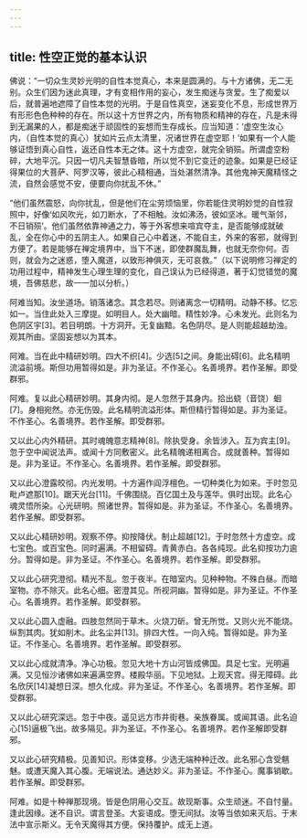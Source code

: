 ```yaml
---
---
---
```

title: 性空正觉的基本认识
---




佛说：“一切众生灵妙光明的自性本觉真心，本来是圆满的。与十方诸佛，无二无别。众生们因为迷此真理，才有变相作用的妄心，发生痴迷与贪爱。生了痴爱以后，就普遍地遮障了自性本觉的光明。于是自性真空，迷妄变化不息，形成世界万有形形色色种种的存在。所以这十方世界之内，所有物质和精神的存在，凡是未得到无漏果的人，都是痴迷于顽固性的妄想而生存成长。应当知道：‘虚空生汝心内，（自性本觉的真心）犹如片云点太清里，况诸世界在虚空耶！’如果有一个人能够证悟到真心自性，返还自性本无之体。这十方虚空，就完全销殒。所谓虚空粉碎，大地平沉。只因一切凡夫智慧昏暗，所以觉不到它变迁的迹象。如果是已经证得果位的大菩萨、阿罗汉等，彼此心精相通，当处湛然清净。其他鬼神天魔精怪之流，自然会感觉不安，便要向你扰乱不休。”

“他们虽然震怒，向你扰乱，但是他们在尘劳烦恼里，你若能住灵明妙觉的自性寂照中，好像‘如风吹光，如刀断水，了不相触。汝如沸汤，彼如坚冰。暖气渐邻，不日销殒’。他们虽然依靠神通之力，等于外客想来喧宾夺主，是否能够成就破乱，全在你心中的五阴主人。如果自己心中着迷，不能自主，外来的客邪，就得到方便了。若是能够在禅定境界中，当下不迷，即使群魔乱舞，也就无奈你何。否则，就会为之迷惑，堕入魔道，以致形神俱灭，无可哀救。”（以下说明修习禅定的功用过程中，精神发生心理生理的变化，自己误认为已经得道，著于幻觉错觉的魔境，吾佛慈悲，故一一加以分析。）

阿难当知。汝坐道场。销落诸念。其念若尽。则诸离念一切精明。动静不移。忆忘如一。当住此处入三摩提。如明目人。处大幽暗。精性妙净。心未发光。此则名为色阴区宇[3]。若目明朗。十方洞开。无复幽黯。名色阴尽。是人则能超越劫浊。观其所由。坚固妄想以为其本。

阿难。当在此中精研妙明。四大不织[4]。少选[5]之间。身能出碍[6]。此名精明流溢前境。斯但功用暂得如是。非为圣证。不作圣心。名善境界。若作圣解。即受群邪。

阿难。复以此心精研妙明。其身内彻。是人忽然于其身内。拾出蛲（音饶）蛔[7]。身相宛然。亦无伤毁。此名精明流溢形体。斯但精行暂得如是。非为圣证。不作圣心。名善境界。若作圣解。即受群邪。

又以此心内外精研。其时魂魄意志精神[8]。除执受身。余皆涉入。互为宾主[9]。忽于空中闻说法声。或闻十方同敷密义。此名精魄递相离合。成就善种。暂得如是。非为圣证。不作圣心。名善境界。若作圣解。即受群邪。

又以此心澄露皎彻。内光发明。十方遍作阎浮檀色。一切种类化为如来。于时忽见毗卢遮那[10]。踞天光台[11]。千佛围绕。百亿国土及与莲华。俱时出现。此名心魂灵悟所染。心光研明。照诸世界。暂得如是。非为圣证。不作圣心。名善境界。若作圣解。即受群邪。

又以此心精研妙明。观察不停。抑按降伏。制止超越[12]。于时忽然十方虚空。成七宝色。或百宝色。同时遍满。不相留碍。青黄赤白。各各纯现。此名抑按功力逾分。暂得如是。非为圣证。不作圣心。名善境界。若作圣解。即受群邪。

又以此心研究澄彻。精光不乱。忽于夜半。在暗室内。见种种物。不殊白昼。而暗室物。亦不除灭。此名心细。密澄其见。所视洞幽。暂得如是。非为圣证。不作圣心。名善境界。若作圣解。即受群邪。

又以此心圆入虚融。四肢忽然同于草木。火烧刀斫。曾无所觉。又则火光不能烧。纵割其肉。犹如削木。此名尘并[13]。排四大性。一向入纯。暂得如是。非为圣证。不作圣心。名善境界。若作圣解。即受群邪。

又以此心成就清净。净心功极。忽见大地十方山河皆成佛国。具足七宝。光明遍满。又见恒沙诸佛如来遍满空界。楼殿华丽。下见地狱。上观天宫。得无障碍。此名欣厌[14]凝想日深。想久化成。非为圣证。不作圣心。名善境界。若作圣解。即受群邪。

又以此心研究深远。忽于中夜。遥见远方市井街巷。亲族眷属。或闻其语。此名迫心[15]逼极飞出。故多隔见。非为圣证。不作圣心。名善境界。若作圣解即受群邪。

又以此心研究精极。见善知识。形体变移。少选无端种种迁改。此名邪心含受魑魅。或遭天魔入其心腹。无端说法。通达妙义。非为圣证。不作圣心。魔事销歇。若作圣解。即受群邪。

阿难。如是十种禅那现境。皆是色阴用心交互。故现斯事。众生顽迷。不自忖量。逢此因缘。迷不自识。谓言登圣。大妄语成。堕无间狱。汝等当依如来灭后。于末法中宣示斯义。无令天魔得其方便。保持覆护。成无上道。